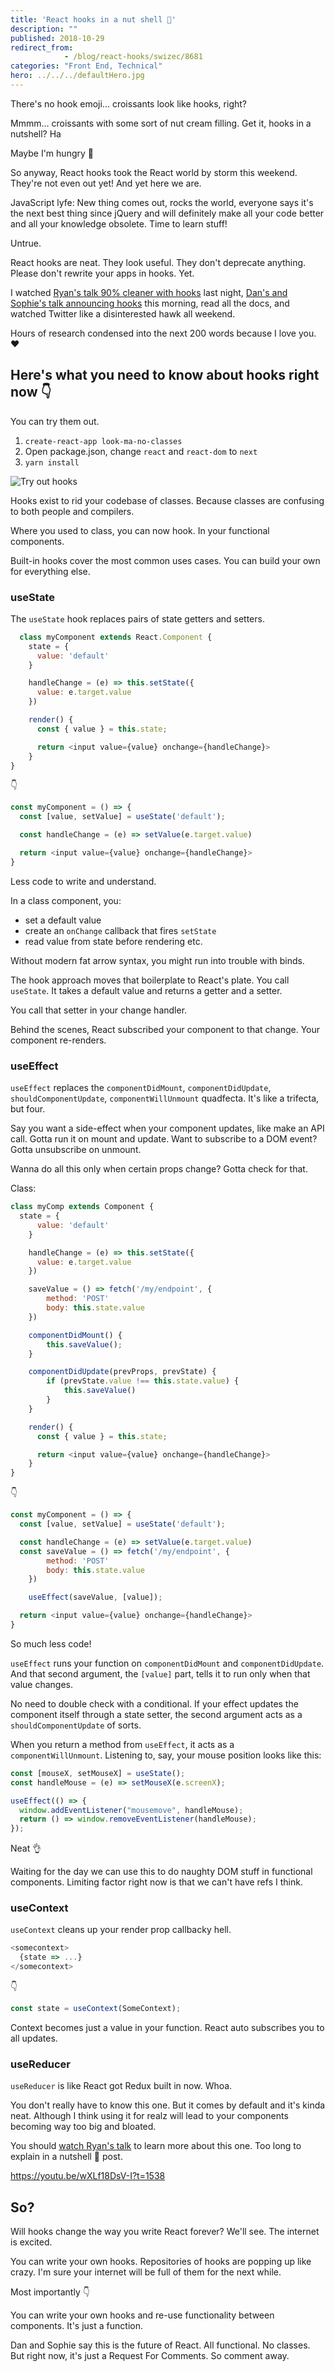```yaml
---
title: 'React hooks in a nut shell 🥐'
description: ""
published: 2018-10-29
redirect_from: 
            - /blog/react-hooks/swizec/8681
categories: "Front End, Technical"
hero: ../../../defaultHero.jpg
---
```


<!-- wp:html -->

There's no hook emoji… croissants look like hooks, right?

Mmmm… croissants with some sort of nut cream filling. Get it, hooks in a nutshell? Ha

Maybe I'm hungry 🤔

So anyway, React hooks took the React world by storm this weekend. They're not even out yet! And yet here we are.

JavaScript lyfe: New thing comes out, rocks the world, everyone says it's the next best thing since jQuery and will definitely make all your code better and all your knowledge obsolete. Time to learn stuff!

Untrue.

React hooks are neat. They look useful. They don't deprecate anything. Please don't rewrite your apps in hooks. Yet.

I watched [Ryan's talk 90% cleaner with hooks](https://www.youtube.com/watch?v=wXLf18DsV-I) last night, [Dan's and Sophie's talk announcing hooks](https://www.youtube.com/watch?v=V-QO-KO90iQ) this morning, read all the docs, and watched Twitter like a disinterested hawk all weekend.

Hours of research condensed into the next 200 words because I love you. ❤️

## Here's what you need to know about hooks right now 👇

You can try them out.

1.  `create-react-app look-ma-no-classes`
2.  Open package.json, change `react` and `react-dom` to `next`
3.  `yarn install`

![Try out hooks](./img/media-5eF7npmWqLwuECXPNT-giphy.gif)

Hooks exist to rid your codebase of classes. Because classes are confusing to both people and compilers.

Where you used to class, you can now hook. In your functional components.

Built-in hooks cover the most common uses cases. You can build your own for everything else.

### useState

The `useState` hook replaces pairs of state getters and setters.

```javascript
  class myComponent extends React.Component {
    state = {
      value: 'default'
    }

    handleChange = (e) => this.setState({
      value: e.target.value
    })

    render() {
      const { value } = this.state;

      return <input value={value} onchange={handleChange}>
    }
}
```

👇

```javascript
const myComponent = () => {
  const [value, setValue] = useState('default');

  const handleChange = (e) => setValue(e.target.value)

  return <input value={value} onchange={handleChange}>
}
```

Less code to write and understand.

In a class component, you:

-   set a default value
-   create an `onChange` callback that fires `setState`
-   read value from state before rendering etc.

Without modern fat arrow syntax, you might run into trouble with binds.

The hook approach moves that boilerplate to React's plate. You call `useState`. It takes a default value and returns a getter and a setter.

You call that setter in your change handler.

Behind the scenes, React subscribed your component to that change. Your component re-renders.

### useEffect

`useEffect` replaces the `componentDidMount`, `componentDidUpdate`, `shouldComponentUpdate`, `componentWillUnmount` quadfecta. It's like a trifecta, but four.

Say you want a side-effect when your component updates, like make an API call. Gotta run it on mount and update. Want to subscribe to a DOM event? Gotta unsubscribe on unmount.

Wanna do all this only when certain props change? Gotta check for that.

Class:

```javascript
class myComp extends Component {
  state = {
      value: 'default'
    }

    handleChange = (e) => this.setState({
      value: e.target.value
    })

    saveValue = () => fetch('/my/endpoint', {
        method: 'POST'
        body: this.state.value
    })

    componentDidMount() {
        this.saveValue();
    }

    componentDidUpdate(prevProps, prevState) {
        if (prevState.value !== this.state.value) {
            this.saveValue()
        }
    }

    render() {
      const { value } = this.state;

      return <input value={value} onchange={handleChange}>
    }
}
```

👇

```javascript
const myComponent = () => {
  const [value, setValue] = useState('default');

  const handleChange = (e) => setValue(e.target.value)
  const saveValue = () => fetch('/my/endpoint', {
        method: 'POST'
        body: this.state.value
    })

    useEffect(saveValue, [value]);

  return <input value={value} onchange={handleChange}>
}
```

So much less code!

`useEffect` runs your function on `componentDidMount` and `componentDidUpdate`. And that second argument, the `[value]` part, tells it to run only when that value changes.

No need to double check with a conditional. If your effect updates the component itself through a state setter, the second argument acts as a `shouldComponentUpdate` of sorts.

When you return a method from `useEffect`, it acts as a `componentWillUnmount`. Listening to, say, your mouse position looks like this:

```javascript
const [mouseX, setMouseX] = useState();
const handleMouse = (e) => setMouseX(e.screenX);

useEffect(() => {
  window.addEventListener("mousemove", handleMouse);
  return () => window.removeEventListener(handleMouse);
});
```

Neat 👌

Waiting for the day we can use this to do naughty DOM stuff in functional components. Limiting factor right now is that we can't have refs I think.

### useContext

`useContext` cleans up your render prop callbacky hell.

```javascript
<somecontext>
  {state => ...}
</somecontext>
```

👇

```javascript
const state = useContext(SomeContext);
```

Context becomes just a value in your function. React auto subscribes you to all updates.

### useReducer

`useReducer` is like React got Redux built in now. Whoa.

You don't really have to know this one. But it comes by default and it's kinda neat. Although I think using it for realz will lead to your components becoming way too big and bloated.

You should [watch Ryan's talk](https://youtu.be/wXLf18DsV-I?t=1457) to learn more about this one. Too long to explain in a nutshell 🥐 post.

<https://youtu.be/wXLf18DsV-I?t=1538>

<!-- /wp:html -->

<!-- wp:heading -->

## So?

<!-- /wp:heading -->

<!-- wp:paragraph -->

Will hooks change the way you write React forever? We'll see. The internet is excited.

<!-- /wp:paragraph -->

<!-- wp:paragraph -->

You can write your own hooks. Repositories of hooks are popping up like crazy. I'm sure your internet will be full of them for the next while.

<!-- /wp:paragraph -->

<!-- wp:paragraph -->

Most importantly 👇

<!-- /wp:paragraph -->

<!-- wp:paragraph -->

You can write your own hooks and re-use functionality between components. It's just a function.

<!-- /wp:paragraph -->

<!-- wp:paragraph -->

Dan and Sophie say this is the future of React. All functional. No classes.  
But right now, it's just a Request For Comments. So comment away.

<!-- /wp:paragraph -->

<!-- wp:paragraph -->

<!-- /wp:paragraph -->
